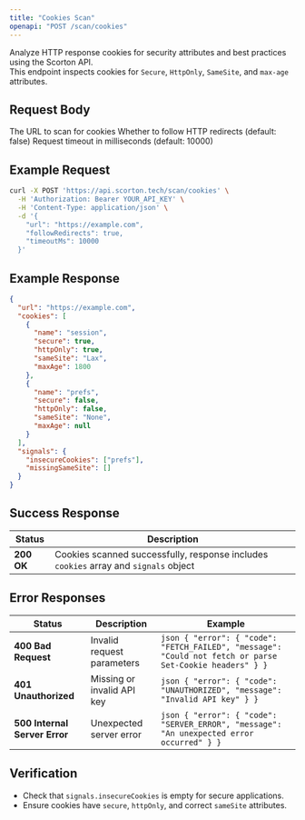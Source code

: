 ```yaml
---
title: "Cookies Scan"
openapi: "POST /scan/cookies"
---
```


Analyze HTTP response cookies for security attributes and best practices using the Scorton API.\
This endpoint inspects cookies for `Secure`, `HttpOnly`, `SameSite`, and `max-age` attributes.

## Request Body

<ParamField body="url" type="string" required="true">
  The URL to scan for cookies
</ParamField>

<ParamField body="followRedirects" type="boolean" required="false">
  Whether to follow HTTP redirects (default: false)
</ParamField>

<ParamField body="timeoutMs" type="integer" required="false">
  Request timeout in milliseconds (default: 10000)
</ParamField>

## Example Request

```bash
curl -X POST 'https://api.scorton.tech/scan/cookies' \
  -H 'Authorization: Bearer YOUR_API_KEY' \
  -H 'Content-Type: application/json' \
  -d '{
    "url": "https://example.com",
    "followRedirects": true,
    "timeoutMs": 10000
  }'
```

## Example Response

```json
{
  "url": "https://example.com",
  "cookies": [
    {
      "name": "session",
      "secure": true,
      "httpOnly": true,
      "sameSite": "Lax",
      "maxAge": 1800
    },
    {
      "name": "prefs",
      "secure": false,
      "httpOnly": false,
      "sameSite": "None",
      "maxAge": null
    }
  ],
  "signals": {
    "insecureCookies": ["prefs"],
    "missingSameSite": []
  }
}
```

## Success Response

| Status     | Description                                                                          |
| ---------- | ------------------------------------------------------------------------------------ |
| **200 OK** | Cookies scanned successfully, response includes `cookies` array and `signals` object |

## Error Responses

| Status                        | Description                | Example                                                                                                   |
| ----------------------------- | -------------------------- | --------------------------------------------------------------------------------------------------------- |
| **400 Bad Request**           | Invalid request parameters | `json { "error": { "code": "FETCH_FAILED", "message": "Could not fetch or parse Set-Cookie headers" } } ` |
| **401 Unauthorized**          | Missing or invalid API key | `json { "error": { "code": "UNAUTHORIZED", "message": "Invalid API key" } } `                             |
| **500 Internal Server Error** | Unexpected server error    | `json { "error": { "code": "SERVER_ERROR", "message": "An unexpected error occurred" } } `                |

## Verification

- Check that `signals.insecureCookies` is empty for secure applications.
- Ensure cookies have `secure`, `httpOnly`, and correct `sameSite` attributes.